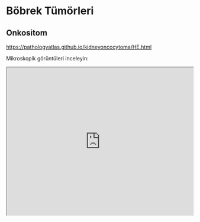 # Böbrek Tümörleri

## Onkositom

<https://pathologyatlas.github.io/kidneyoncocytoma/HE.html>

Mikroskopik görüntüleri inceleyin:

<iframe src="https://pathologyatlas.github.io/kidneyoncocytoma/HE.html" width="100%" height="400px">

</iframe>
